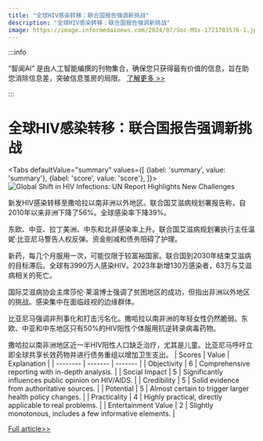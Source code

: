 ```yaml
---
title: "全球HIV感染转移：联合国报告强调新挑战"
description: "全球HIV感染转移：联合国报告强调新挑战"
image: https://image.informedainews.com/2024/07/Soc-MSs-1721703576-1.jpg
---
```



:::info

“智闻AI“ 是由人工智能编撰的刊物集合，确保您只获得最有价值的信息，旨在助您消除信息差，突破信息茧房的局限。  [了解更多 >>](/)

:::

# 全球HIV感染转移：联合国报告强调新挑战


<Tabs
	defaultValue="summary"
	values={[
	{label: 'summary', value: 'summary'},
	{label: 'score', value: 'score'},
]}>
<TabItem value="summary">
<img
  src="https://image.informedainews.com/2024/07/Soc-MSs-1721703576-1.jpg"
  alt="Global Shift in HIV Infections: UN Report Highlights New Challenges"
/>



新发HIV感染转移至撒哈拉以南非洲以外地区。联合国艾滋病规划署报告称，自2010年以来非洲下降了56%。全球感染率下降39%。

东欧、中亚、拉丁美洲、中东和北非感染率上升。联合国艾滋病规划署执行主任温妮·比亚尼马警告人权反弹。资金削减和债务阻碍了护理。

新药，每几个月服用一次，可能仅限于较富裕国家。联合国到2030年结束艾滋病的目标滞后。全球有3990万人感染HIV。2023年新增130万感染者，63万与艾滋病相关的死亡。

国际艾滋病协会主席莎伦·莱温博士强调了贫困地区的成功，但指出非洲以外地区的挑战。感染集中在面临歧视的边缘群体。

比亚尼马强调非刑事化和打击污名化。撒哈拉以南非洲的年轻女性仍然脆弱。东欧、中亚和中东地区只有50%的HIV阳性个体服用抗逆转录病毒药物。

撒哈拉以南非洲地区近一半HIV阳性人口缺乏治疗，尤其是儿童。比亚尼马呼吁立即全球共享长效药物并进行债务重组以增加卫生支出。
</TabItem>
<TabItem value="score">
	| Scores     | Value   | Explanation |
	| -------- | ------- | ------- |
	| Objectivity  | 6    | Comprehensive reporting with in-depth analysis.    |
	| Social Impact | 5     | Significantly influences public opinion on HIV/AIDS.    |
	| Credibility    | 5    | Solid evidence from authoritative sources.    |
	| Potential    | 5    | Almost certain to trigger larger health policy changes.    |
	| Practicality    | 4    | Highly practical, directly applicable to real problems.    |
	| Entertainment Value    | 2    | Slightly monotonous, includes a few informative elements.    |
</TabItem>
</Tabs>

[Full article>>](https://www.theguardian.com/global-development/article/2024/jul/22/most-new-hiv-infections-occurred-outside-sub-saharan-africa-for-first-time-un-report)
